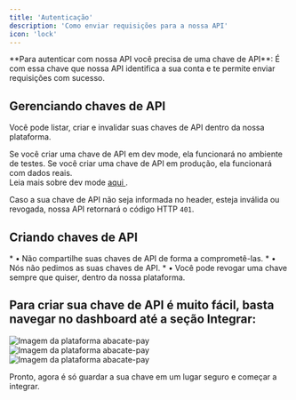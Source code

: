 ```yaml
---
title: 'Autenticação'
description: 'Como enviar requisições para a nossa API'
icon: 'lock'
---
```


<Tip>
  **Para autenticar com nossa API você precisa de uma chave de API**: É com essa chave que nossa API identifica a sua conta e te permite enviar requisições com sucesso.
</Tip>


## <Icon icon="lock" type="solid"/>  Gerenciando chaves de API
Você pode listar, criar e invalidar suas chaves de API dentro da nossa plataforma.

<Card title="Chaves de API funcionam em ambientes diferentes." icon="book" horizontal>
  Se você criar uma chave de API em dev mode, ela funcionará no ambiente de testes. Se você criar uma chave de API em produção, ela funcionará com dados reais. <br />
  Leia mais sobre dev mode <a href="./devmode"> aqui </a>.
</Card>

Caso a sua chave de API não seja informada no header, esteja inválida ou revogada, nossa API retornará o código HTTP `401`.


## <Icon icon="key" type="solid"/>  Criando chaves de API

<Card title="Ao criar sua chave de API, lembre-se de armazená-la em um local seguro." icon="light-emergency-on" horizontal>
  * • Não compartilhe suas chaves de API de forma a comprometê-las.
  * • Nós não pedimos as suas chaves de API.
  * • Você pode revogar uma chave sempre que quiser, dentro da nossa plataforma.
</Card>

## Para criar sua chave de API é muito fácil, basta navegar no dashboard até a seção Integrar:

<Steps>
  <Step title="Primeiro Passo">
    <Card>
  <img
    src="/images/criar-chave-api.png"
    alt="Imagem da plataforma abacate-pay"
  />
  <Card title="Clique no botao criar" img="/images/criar-chave-api">
  </Card>
</Card>
  </Step>
  <Step title="Segundo Passo">
    <Card>
  <img
    src="/images/exemplo-de-chave-api.png"
    alt="Imagem da plataforma abacate-pay"
  />
  <Card title="Adicione um descrição sobre a sua chave. Esse campo serve para você identificar a sua chave"> </Card>
</Card>
  </Step>
  <Step title="Terceiro Passo">
    <Card>
  <img
    src="/images/copiar-chave-api.png"
    alt="Imagem da plataforma abacate-pay"
  />
  <Card title="Com sua chave criada, encontre-a na lista e clique em Copiar chave."> </Card>
</Card>
  </Step>
</Steps>


Pronto, agora é só guardar a sua chave em um lugar seguro e começar a integrar.
